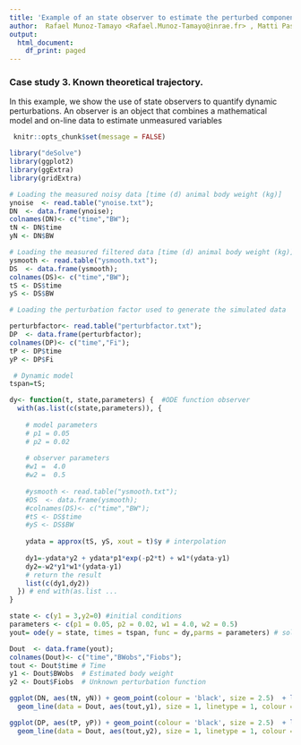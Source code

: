 ---
title: 'Example of an state observer to estimate the perturbed component of the body weight trajectory'
author:  Rafael Munoz-Tamayo <Rafael.Munoz-Tamayo@inrae.fr> , Matti Pastel,Masoomeh Taghipoor 
output:
  html_document:
    df_print: paged
---

### Case study 3. Known theoretical trajectory. 

In this example, we show the use of state observers to quantify dynamic perturbations. An observer is an object that combines a mathematical model and on-line data to estimate unmeasured variables 

```{r}
 knitr::opts_chunk$set(message = FALSE)

library("deSolve")
library(ggplot2)
library(ggExtra)
library(gridExtra)

# Loading the measured noisy data [time (d) animal body weight (kg)]
ynoise  <- read.table("ynoise.txt");
DN  <- data.frame(ynoise);
colnames(DN)<- c("time","BW");
tN <- DN$time
yN <- DN$BW

# Loading the measured filtered data [time (d) animal body weight (kg)]
ysmooth <- read.table("ysmooth.txt");
DS  <- data.frame(ysmooth);
colnames(DS)<- c("time","BW");
tS <- DS$time
yS <- DS$BW

# Loading the perturbation factor used to generate the simulated data 

perturbfactor<- read.table("perturbfactor.txt");
DP  <- data.frame(perturbfactor);
colnames(DP)<- c("time","Fi");
tP <- DP$time
yP <- DP$Fi

```


```{r}
 # Dynamic model
tspan=tS; 

dy<- function(t, state,parameters) {  #ODE function observer
  with(as.list(c(state,parameters)), {
    
    # model parameters 
    # p1 = 0.05
    # p2 = 0.02
    
    # observer parameters
    #w1 =  4.0
    #w2 =  0.5
    
    #ysmooth <- read.table("ysmooth.txt");
    #DS  <- data.frame(ysmooth);
    #colnames(DS)<- c("time","BW");
    #tS <- DS$time
    #yS <- DS$BW
    
    ydata = approx(tS, yS, xout = t)$y # interpolation
    
    dy1=-ydata*y2 + ydata*p1*exp(-p2*t) + w1*(ydata-y1)
    dy2=-w2*y1*w1*(ydata-y1) 
    # return the result
    list(c(dy1,dy2))
  }) # end with(as.list ...
}

state <- c(y1 = 3,y2=0) #initial conditions
parameters <- c(p1 = 0.05, p2 = 0.02, w1 = 4.0, w2 = 0.5)
yout= ode(y = state, times = tspan, func = dy,parms = parameters) # solving the ODE

Dout  <- data.frame(yout);
colnames(Dout)<- c("time","BWobs","Fiobs");
tout <- Dout$time # Time
y1 <- Dout$BWobs  # Estimated body weight
y2 <- Dout$Fiobs  # Unknown perturbation function 

```



```{r}

ggplot(DN, aes(tN, yN)) + geom_point(colour = 'black', size = 2.5)  + labs(title="A", x="Time (d)",  y= "Body weight (kg)") +
  geom_line(data = Dout, aes(tout,y1), size = 1, linetype = 1, colour = "blue") 

ggplot(DP, aes(tP, yP)) + geom_point(colour = 'black', size = 2.5)  + labs(title="B", x="Time (d)", y=expression(phi~ ", perturbation factor")) +
  geom_line(data = Dout, aes(tout,y2), size = 1, linetype = 1, colour = "blue" )

```
